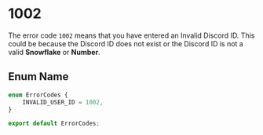 # 1002


The error code `1002` means that you have entered an Invalid Discord ID. This could be because the Discord ID does not exist or the Discord ID is not a valid **Snowflake** or **Number**.


## Enum Name

```ts
enum ErrorCodes {
    INVALID_USER_ID = 1002,
}

export default ErrorCodes;
```


